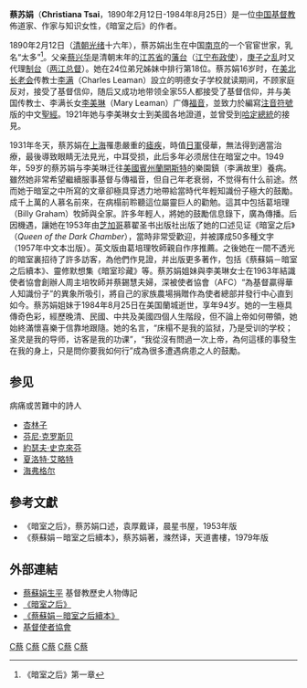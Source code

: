 {{noteTA
|1=zh:暗室之后; zh-cn:暗室之后; zh-tw:暗室之后; zh-hk:暗室之后;
}}

'''蔡苏娟'''（'''Christiana Tsai'''，1890年2月12日-1984年8月25日）是一位[[中国|中国]][[基督教|基督教]]佈道家、作家与知识女性，《暗室之后》的作者。

1890年2月12日（[[清朝|清朝]][[光绪|光绪]]十六年），蔡苏娟出生在中国[[南京|南京]]的一个官宦世家，乳名“太多”<ref>《暗室之后》第一章</ref>。父亲[[蔡兴华|蔡兴华]]是清朝末年的[[江苏省|江苏省]]的[[藩台|藩台]]（[[江宁布政使|江宁布政使]]），[[庚子之乱|庚子之乱]]时又代理[[制台|制台]]（[[两江总督|两江总督]]）。她在24位弟兄姊妹中排行第18位。蔡苏娟16岁时，在[[美北长老会|美北长老会]]传教士[[李满|李满]]（Charles Leaman）設立的明德女子学校就读期间，不顾家庭反对，接受了基督信仰，随后又成功地带领全家55人都接受了基督信仰，并与美国传教士、李满长女[[李美琳|李美琳]]（Mary Leaman）广傳[[福音|福音]]，並致力於編寫[[注音符號|注音符號]]版的中文[[聖經|聖經]]。1921年她与李美琳女士到美國各地證道，並曾受到[[沃倫·蓋瑪利爾·哈定|哈定]][[總統|總統]]的接見。

1931年冬天，蔡苏娟在[[上海|上海]]罹患嚴重的[[瘧疾|瘧疾]]，時值[[日軍|日軍]]侵華，無法得到適當治療，最後導致眼睛无法見光，中耳受损，此后多年必须居住在暗室之中。1949年，59岁的蔡苏娟与李美琳迁往[[美國|美國]][[賓州|賓州]][[蘭開斯特_(賓夕法尼亞州)|蘭開斯特]]的樂園鎮（李满故里）養病。雖然她非常希望繼續服事基督与傳福音，但自己年老衰弱，不觉得有什么前途。然而她于暗室之中所寫的文章卻極具穿透力地帶給當時代年輕知識份子極大的鼓勵。成千上萬的人慕名前來，在病榻前聆聽這位屬靈巨人的勸勉。這其中包括葛培理（Billy Graham）牧師與全家。許多年輕人，將她的鼓勵信息錄下，廣為傳播。后因機遇，讓她在1953年由[[芝加哥|芝加哥]]慕翟圣书出版社出版了她的口述见证《暗室之后》（''Queen of the Dark Chamber''），當時非常受歡迎，并被譯成50多種文字（1957年中文本岀版）。英文版由葛培理牧師親自作序推薦。之後她在一間不透光的暗室裏招待了許多訪客，為他們作見證，并出版更多著作，包括《蔡蘇娟－暗室之后續本》、靈修默想集《暗室珍藏》等。蔡苏娟姐妹與李美琳女士在1963年結識使者協會創辦人周主培牧師并蔡錫慧夫婦，深被使者協會（AFC）“為基督贏得華人知識份子”的異象所吸引，將自己的家族農場捐贈作為使者總部并發行中心直到如今。蔡苏娟姐妹于1984年8月25日在美国蘭城逝世，享年94岁。她的一生極具傳奇色彩，經歷晚清、民國、中共及美國四個人生階段，但不論上帝如何帶領，她始終滿懷喜樂于信靠地跟隨。她的名言，“床榻不是我的监狱，乃是受训的学校；圣灵是我的导师，访客是我的功课”，“我從沒有問過一次上帝，為何這樣的事發生在我的身上，只是問你要我如何行”成為很多遭遇病患之人的鼓勵。

==参见==
病痛或苦難中的詩人
*[[杏林子|杏林子]]
*[[芬尼·克罗斯贝|芬尼·克罗斯贝]]
*[[約瑟夫·史克來芬|約瑟夫·史克來芬]]
*[[夏洛特·艾略特|夏洛特·艾略特]]
*[[海弗格尔|海弗格尔]]

==參考文獻==
*《暗室之后》，蔡苏娟口述，袁厚戴译，晨星书屋，1953年版
*《蔡蘇娟－暗室之后續本》，蔡苏娟著，滌然译，天道書樓，1979年版

==外部連結==
*[https://web.archive.org/web/20090310034945/http://www.bdcconline.net/zh-hant/stories/by-person/c/cai-sujuan.php 蔡蘇娟生平]  基督教歷史人物傳記 
*[http://www.jonahome.net/files/aszh/knjy14.htm 《暗室之后》] {{Wayback|url=http://www.jonahome.net/files/aszh/knjy14.htm |date=20081204065529 }}
*[http://www.jonahome.net/files/aszh/xj/knjy15.htm 《蔡蘇娟－暗室之后續本》] {{Wayback|url=http://www.jonahome.net/files/aszh/xj/knjy15.htm |date=20090212153926 }}
*[http://www.afcinc.org/zh-cn/%E9%A6%96%E9%A0%81.aspx 基督使者協會] {{Wayback|url=http://www.afcinc.org/zh-cn/%E9%A6%96%E9%A0%81.aspx |date=20140407103055 }}

[[Category:南京人|C蔡]]
[[Category:杭州人|C蔡]]
[[Category:中国牧师|C蔡]]
[[Category:1890年出生|C蔡]]
[[Category:1984年逝世|C蔡]]